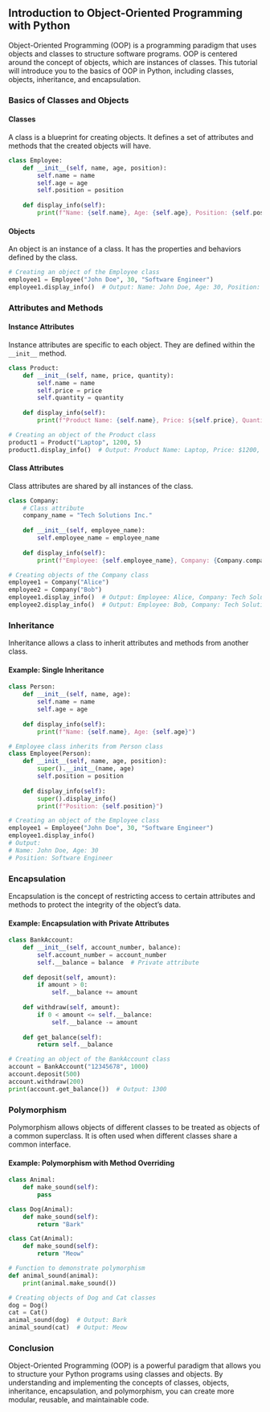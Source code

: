 ## Introduction to Object-Oriented Programming with Python

Object-Oriented Programming (OOP) is a programming paradigm that uses objects and classes to structure software programs. OOP is centered around the concept of objects, which are instances of classes. This tutorial will introduce you to the basics of OOP in Python, including classes, objects, inheritance, and encapsulation.

### Basics of Classes and Objects

#### Classes

A class is a blueprint for creating objects. It defines a set of attributes and methods that the created objects will have.

```python
class Employee:
    def __init__(self, name, age, position):
        self.name = name
        self.age = age
        self.position = position
    
    def display_info(self):
        print(f"Name: {self.name}, Age: {self.age}, Position: {self.position}")
```

#### Objects

An object is an instance of a class. It has the properties and behaviors defined by the class.

```python
# Creating an object of the Employee class
employee1 = Employee("John Doe", 30, "Software Engineer")
employee1.display_info()  # Output: Name: John Doe, Age: 30, Position: Software Engineer
```

### Attributes and Methods

#### Instance Attributes

Instance attributes are specific to each object. They are defined within the `__init__` method.

```python
class Product:
    def __init__(self, name, price, quantity):
        self.name = name
        self.price = price
        self.quantity = quantity
    
    def display_info(self):
        print(f"Product Name: {self.name}, Price: ${self.price}, Quantity: {self.quantity}")
```

```python
# Creating an object of the Product class
product1 = Product("Laptop", 1200, 5)
product1.display_info()  # Output: Product Name: Laptop, Price: $1200, Quantity: 5
```

#### Class Attributes

Class attributes are shared by all instances of the class.

```python
class Company:
    # Class attribute
    company_name = "Tech Solutions Inc."
    
    def __init__(self, employee_name):
        self.employee_name = employee_name
    
    def display_info(self):
        print(f"Employee: {self.employee_name}, Company: {Company.company_name}")

# Creating objects of the Company class
employee1 = Company("Alice")
employee2 = Company("Bob")
employee1.display_info()  # Output: Employee: Alice, Company: Tech Solutions Inc.
employee2.display_info()  # Output: Employee: Bob, Company: Tech Solutions Inc.
```

### Inheritance

Inheritance allows a class to inherit attributes and methods from another class.

#### Example: Single Inheritance

```python
class Person:
    def __init__(self, name, age):
        self.name = name
        self.age = age
    
    def display_info(self):
        print(f"Name: {self.name}, Age: {self.age}")

# Employee class inherits from Person class
class Employee(Person):
    def __init__(self, name, age, position):
        super().__init__(name, age)
        self.position = position
    
    def display_info(self):
        super().display_info()
        print(f"Position: {self.position}")

# Creating an object of the Employee class
employee1 = Employee("John Doe", 30, "Software Engineer")
employee1.display_info()
# Output:
# Name: John Doe, Age: 30
# Position: Software Engineer
```

### Encapsulation

Encapsulation is the concept of restricting access to certain attributes and methods to protect the integrity of the object's data.

#### Example: Encapsulation with Private Attributes

```python
class BankAccount:
    def __init__(self, account_number, balance):
        self.account_number = account_number
        self.__balance = balance  # Private attribute
    
    def deposit(self, amount):
        if amount > 0:
            self.__balance += amount
    
    def withdraw(self, amount):
        if 0 < amount <= self.__balance:
            self.__balance -= amount
    
    def get_balance(self):
        return self.__balance

# Creating an object of the BankAccount class
account = BankAccount("12345678", 1000)
account.deposit(500)
account.withdraw(200)
print(account.get_balance())  # Output: 1300
```

### Polymorphism

Polymorphism allows objects of different classes to be treated as objects of a common superclass. It is often used when different classes share a common interface.

#### Example: Polymorphism with Method Overriding

```python
class Animal:
    def make_sound(self):
        pass

class Dog(Animal):
    def make_sound(self):
        return "Bark"

class Cat(Animal):
    def make_sound(self):
        return "Meow"

# Function to demonstrate polymorphism
def animal_sound(animal):
    print(animal.make_sound())

# Creating objects of Dog and Cat classes
dog = Dog()
cat = Cat()
animal_sound(dog)  # Output: Bark
animal_sound(cat)  # Output: Meow
```

### Conclusion

Object-Oriented Programming (OOP) is a powerful paradigm that allows you to structure your Python programs using classes and objects. By understanding and implementing the concepts of classes, objects, inheritance, encapsulation, and polymorphism, you can create more modular, reusable, and maintainable code.
